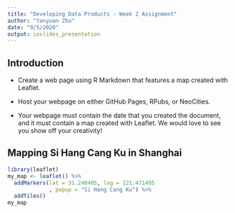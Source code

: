 ```yaml
---
title: "Developing Data Products - Week 2 Assignment"
author: "Yanyuan Zhu"
date: "9/5/2020"
output: ioslides_presentation
---
```


## Introduction
- Create a web page using R Markdown that features a map created with Leaflet.

- Host your webpage on either GitHub Pages, RPubs, or NeoCities.

- Your webpage must contain the date that you created the document, and it must contain a map created with Leaflet. We would love to see you show off your creativity!

## Mapping Si Hang Cang Ku in Shanghai
```r
library(leaflet)
my_map <- leaflet() %>%
  addMarkers(lat = 31.240405, lng = 121.471495
             , popup = "Si Hang Cang Ku") %>%
  addTiles()
my_map
```


